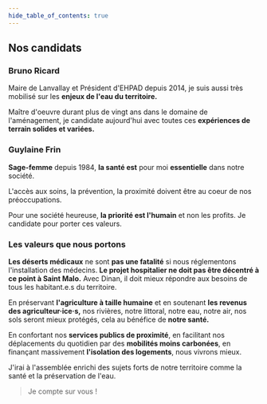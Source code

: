 ```yaml
---
hide_table_of_contents: true
---
```


## Nos candidats

### Bruno Ricard

Maire de Lanvallay et Président d'EHPAD depuis 2014, je suis aussi très mobilisé sur les **enjeux de l'eau du territoire.**

Maître d'oeuvre durant plus de vingt ans dans le domaine de l'aménagement, je candidate aujourd'hui avec toutes ces **expériences de terrain solides et variées.**


### Guylaine Frin

**Sage-femme** depuis 1984, **la santé est** pour moi **essentielle** dans notre société.

L'accès aux soins, la prévention, la proximité doivent être au coeur de nos préoccupations.

Pour une société heureuse, **la priorité est l'humain** et non les profits. Je candidate pour porter ces valeurs.

### Les valeurs que nous portons

**Les déserts médicaux** ne sont **pas une fatalité** si nous réglementons l'installation des médecins.
**Le projet hospitalier ne doit pas être décentré à ce point à Saint Malo.** Avec Dinan, il doit mieux répondre aux besoins de tous les habitant.e.s du territoire.

En préservant **l'agriculture à taille humaine** et en soutenant **les revenus des agriculteur·ice·s,** nos rivières, notre littoral, notre eau, notre air, nos sols seront mieux protégés, cela au bénéfice de **notre santé.**

En confortant nos **services publics de proximité**, en facilitant nos déplacements du quotidien par des **mobilités moins carbonées**, en finançant massivement **l'isolation des logements**, nous vivrons mieux.

J'irai à l'assemblée enrichi des sujets forts de notre territoire comme la santé et la
préservation de l'eau.

> Je compte sur vous !
